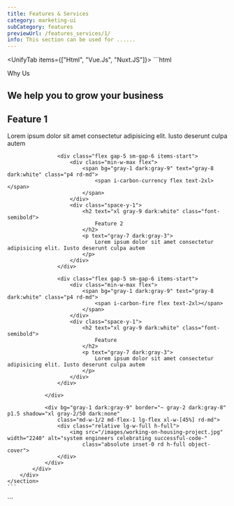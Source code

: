 ```yaml
---
title: Features & Services
category: marketing-ui
subCategory: features
previewUrl: /features_services/1/
info: This section can be used for ......
---
```


<UnifyTab items={["Html", "Vue.Js", "Nuxt.JS"]}>
  <TabItem>
    ```html
    <section py20>
        <div px="5 sm:10 md:12 lg:5" class="max-w-7xl mx-auto space-y-16">
            <div class="space-y-4 max-w-2xl">
                <span text="blue-6 dark:blue-4" before="absolute content-empty top-1/2 left-0 w5 hpx bg-blue-6 dark:bg-blue-5 rd-full" 
                    class="font-semibold pl6 relative">
                    Why Us
                </span>
                <h1 text="gray-8 dark:white 3xl" class="font-bold">We help you to grow your business</h1>
            </div>
            <div
                class="mx-auto flex flex-col md-flex-row gap-10 xl-gap-14">
                <div py="md:4 xl:6" class="md-w-1/2 md-flex-1 flex flex-col space-y-5 md-gap-y-6">
                    <div class="flex gap-5 sm-gap-6 items-start">
                        <div class="min-w-max flex">
                            <span bg="gray-1 dark:gray-9" text="gray-8 dark:white" class="p4 rd-md">
                                <span i-carbon-data-check flex text-2xl></span>
                            </span>
                        </div>
                        <div class="space-y-1">
                            <h2 text="xl gray-9 dark:white" class="font-semibold">
                                Feature 1
                            </h2>
                            <p text="gray-7 dark:gray-3">
                                Lorem ipsum dolor sit amet consectetur adipisicing elit. Iusto deserunt culpa autem
                            </p>
                        </div>
                    </div>

                    <div class="flex gap-5 sm-gap-6 items-start">
                        <div class="min-w-max flex">
                            <span bg="gray-1 dark:gray-9" text="gray-8 dark:white" class="p4 rd-md">
                                <span i-carbon-currency flex text-2xl></span>
                            </span>
                        </div>
                        <div class="space-y-1">
                            <h2 text="xl gray-9 dark:white" class="font-semibold">
                                Feature 2
                            </h2>
                            <p text="gray-7 dark:gray-3">
                                Lorem ipsum dolor sit amet consectetur adipisicing elit. Iusto deserunt culpa autem
                            </p>
                        </div>
                    </div>

                    <div class="flex gap-5 sm-gap-6 items-start">
                        <div class="min-w-max flex">
                            <span bg="gray-1 dark:gray-9" text="gray-8 dark:white" class="p4 rd-md">
                                <span i-carbon-fire flex text-2xl></span>
                            </span>
                        </div>
                        <div class="space-y-1">
                            <h2 text="xl gray-9 dark:white" class="font-semibold">
                                Feature
                            </h2>
                            <p text="gray-7 dark:gray-3">
                                Lorem ipsum dolor sit amet consectetur adipisicing elit. Iusto deserunt culpa autem
                            </p>
                        </div>
                    </div>

                </div>

                <div bg="gray-1 dark:gray-9" border="~ gray-2 dark:gray-8" p1.5 shadow="xl gray-2/50 dark:none"
                    class="md-w-1/2 md-flex-1 lg-flex xl-w-[45%] rd-md">
                    <div class="relative lg-w-full h-full">
                        <img src="/images/working-on-housing-project.jpg" width="2240" alt="system engineers celebrating successful-code-"
                            class="absolute inset-0 rd h-full object-cover">
                    </div>
                </div>
            </div>
        </div>
    </section>
    ```
  </TabItem>

  <TabItem>
    ```
    <template>
        <section py20>
            <div px="5 sm:10 md:12 lg:5" class="max-w-7xl mx-auto space-y-16">
                <div class="space-y-4 max-w-2xl">
                    <span text="blue-6 dark:blue-4" un-before="absolute content-empty top-1/2 left-0 w5 hpx bg-blue-6 dark:bg-blue-5 rd-full" 
                        class="font-semibold pl6 relative">
                        Why Us
                    </span>
                    <h1 text="gray-8 dark:white 3xl" class="font-bold">We help you to grow your business</h1>
                </div>
                <div
                    class="mx-auto flex flex-col md-flex-row gap-10 xl-gap-14">
                    <div py="md:4 xl:6" class="md-w-1/2 md-flex-1 flex flex-col space-y-5 md-gap-y-6">
                        <div class="flex gap-5 sm-gap-6 items-start">
                            <div class="min-w-max flex">
                                <span bg="gray-1 dark:gray-9" text="gray-8 dark:white" class="p4 rd-md">
                                    <span i-carbon-data-check flex text-2xl></span>
                                </span>
                            </div>
                            <div class="space-y-1">
                                <h2 text="xl gray-9 dark:white" class="font-semibold">
                                    Feature 1
                                </h2>
                                <p text="gray-7 dark:gray-3">
                                    Lorem ipsum dolor sit amet consectetur adipisicing elit. Iusto deserunt culpa autem
                                </p>
                            </div>
                        </div>

                        <div class="flex gap-5 sm-gap-6 items-start">
                            <div class="min-w-max flex">
                                <span bg="gray-1 dark:gray-9" text="gray-8 dark:white" class="p4 rd-md">
                                    <span i-carbon-currency flex text-2xl></span>
                                </span>
                            </div>
                            <div class="space-y-1">
                                <h2 text="xl gray-9 dark:white" class="font-semibold">
                                    Feature 2
                                </h2>
                                <p text="gray-7 dark:gray-3">
                                    Lorem ipsum dolor sit amet consectetur adipisicing elit. Iusto deserunt culpa autem
                                </p>
                            </div>
                        </div>

                        <div class="flex gap-5 sm-gap-6 items-start">
                            <div class="min-w-max flex">
                                <span bg="gray-1 dark:gray-9" text="gray-8 dark:white" class="p4 rd-md">
                                    <span i-carbon-fire flex text-2xl></span>
                                </span>
                            </div>
                            <div class="space-y-1">
                                <h2 text="xl gray-9 dark:white" class="font-semibold">
                                    Feature
                                </h2>
                                <p text="gray-7 dark:gray-3">
                                    Lorem ipsum dolor sit amet consectetur adipisicing elit. Iusto deserunt culpa autem
                                </p>
                            </div>
                        </div>

                    </div>

                    <div bg="gray-1 dark:gray-9" border="~ gray-2 dark:gray-8" p1.5 shadow="xl gray-2/50 dark:none"
                        class="md-w-1/2 md-flex-1 lg-flex xl-w-[45%] rd-md">
                        <div class="relative lg-w-full h-full">
                            <img src="/images/working-on-housing-project.jpg" width="2240" alt="system engineers celebrating successful-code-"
                                class="absolute inset-0 rd h-full object-cover">
                        </div>
                    </div>
                </div>
            </div>
        </section>
    </template>
    ```
  </TabItem> 

  <TabItem>
    ```
    <template>
        <section py20>
            <div px="5 sm:10 md:12 lg:5" class="max-w-7xl mx-auto space-y-16">
                <div class="space-y-4 max-w-2xl">
                    <span text="blue-6 dark:blue-4" un-before="absolute content-empty top-1/2 left-0 w5 hpx bg-blue-6 dark:bg-blue-5 rd-full" 
                        class="font-semibold pl6 relative">
                        Why Us
                    </span>
                    <h1 text="gray-8 dark:white 3xl" class="font-bold">We help you to grow your business</h1>
                </div>
                <div
                    class="mx-auto flex flex-col md-flex-row gap-10 xl-gap-14">
                    <div py="md:4 xl:6" class="md-w-1/2 md-flex-1 flex flex-col space-y-5 md-gap-y-6">
                        <div class="flex gap-5 sm-gap-6 items-start">
                            <div class="min-w-max flex">
                                <span bg="gray-1 dark:gray-9" text="gray-8 dark:white" class="p4 rd-md">
                                    <span i-carbon-data-check flex text-2xl></span>
                                </span>
                            </div>
                            <div class="space-y-1">
                                <h2 text="xl gray-9 dark:white" class="font-semibold">
                                    Feature 1
                                </h2>
                                <p text="gray-7 dark:gray-3">
                                    Lorem ipsum dolor sit amet consectetur adipisicing elit. Iusto deserunt culpa autem
                                </p>
                            </div>
                        </div>

                        <div class="flex gap-5 sm-gap-6 items-start">
                            <div class="min-w-max flex">
                                <span bg="gray-1 dark:gray-9" text="gray-8 dark:white" class="p4 rd-md">
                                    <span i-carbon-currency flex text-2xl></span>
                                </span>
                            </div>
                            <div class="space-y-1">
                                <h2 text="xl gray-9 dark:white" class="font-semibold">
                                    Feature 2
                                </h2>
                                <p text="gray-7 dark:gray-3">
                                    Lorem ipsum dolor sit amet consectetur adipisicing elit. Iusto deserunt culpa autem
                                </p>
                            </div>
                        </div>

                        <div class="flex gap-5 sm-gap-6 items-start">
                            <div class="min-w-max flex">
                                <span bg="gray-1 dark:gray-9" text="gray-8 dark:white" class="p4 rd-md">
                                    <span i-carbon-fire flex text-2xl></span>
                                </span>
                            </div>
                            <div class="space-y-1">
                                <h2 text="xl gray-9 dark:white" class="font-semibold">
                                    Feature
                                </h2>
                                <p text="gray-7 dark:gray-3">
                                    Lorem ipsum dolor sit amet consectetur adipisicing elit. Iusto deserunt culpa autem
                                </p>
                            </div>
                        </div>

                    </div>

                    <div bg="gray-1 dark:gray-9" border="~ gray-2 dark:gray-8" p1.5 shadow="xl gray-2/50 dark:none"
                        class="md-w-1/2 md-flex-1 lg-flex xl-w-[45%] rd-md">
                        <div class="relative lg-w-full h-full">
                            <img src="/images/working-on-housing-project.jpg" width="2240" alt="system engineers celebrating successful-code-"
                                class="absolute inset-0 rd h-full object-cover">
                        </div>
                    </div>
                </div>
            </div>
        </section>
    </template>
    ```
  </TabItem>
</UnifyTab>